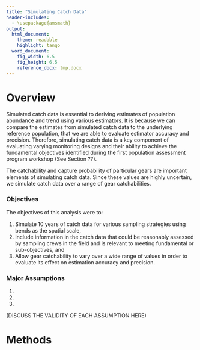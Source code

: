 ```yaml
---
title: "Simulating Catch Data"
header-includes:
  - \usepackage{amsmath}
output: 
  html_document:
    theme: readable
    highlight: tango
  word_document:  
    fig_width: 6.5  
    fig_height: 6.5 
    reference_docx: tmp.docx
---
```


<!--
rmarkdown::render("_Catch-Data.Rmd",output_format='word_document')# build page
-->
# Overview

Simulated catch data is essential to deriving estimates of population abundance and trend using various estimators.  It is because we can compare the estimates from simulated catch data to the underlying reference population, that we are able to evaluate estimator accuracy and precision.  Therefore, simulating catch data is a key component of evaluating varying monitoring designs and their ability to achieve the fundamental objectives identified during the first population assessment program workshop (See Section ??).

The catchability and capture probability of particular gears are important elements of simulating catch data.  Since these values are highly uncertain, we simulate catch data over a range of gear catchabilities.

### Objectives

The objectives of this analysis were to:

1. Simulate 10 years of catch data for various sampling strategies using bends as the spatial scale, 
2. Include information in the catch data that could be reasonably assessed by sampling crews in the field and is relevant to meeting fundamental or sub-objectives, and
3. Allow gear catchability to vary over a wide range of values in order to evaluate its effect on estimation accuracy and precision.

### Major Assumptions
1. 
2.
3.


(DISCUSS THE VALIDITY OF EACH ASSUMPTION HERE)

# Methods
